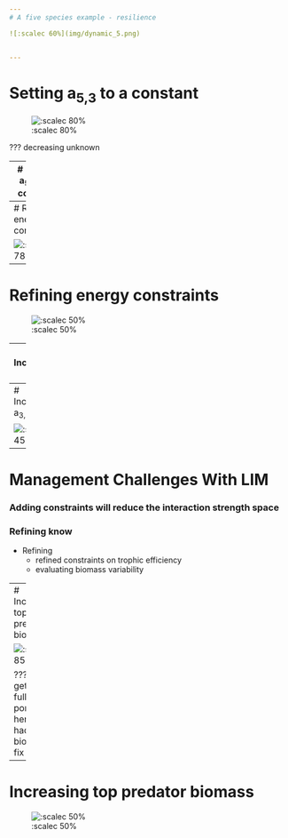 ```yaml
---
# A five species example - resilience 

![:scalec 60%](img/dynamic_5.png)


---
```

# Setting a<sub>5,3</sub> to a constant


![:scalec 80%](img/boxplot_one_less.png)


???
decreasing unknown 

---
# Setting a<sub>5,3</sub> to a constant


![:scalec 50%](img/boxplot_one_less_stab.png)



---
# Refining energy constraints

![:scalec 78%](img/change_energy_constraints.png)


---
# Refining energy constraints

![:scalec 50%](img/change_energy_constraints_stab.png)



---
# Increasing a<sub>3,1</sub>

![:scalec 80%](img/increase_a_3_1.png)

---
# Increasing a<sub>3,1</sub>

![:scalec 45%](img/increase_a_3_1_full.png)







---
# Management Challenges With LIM

### Adding constraints will reduce the interaction strength space 

### Refining know

- Refining 
  - refined constraints on trophic efficiency
  - evaluating biomass variability



---
# Increasing top predator biomass

![:scalec 85%](img/increase_tp_biomass.png)


???
we get the full portray
till here we had the biomass fix


---
# Increasing top predator biomass

![:scalec 50%](img/increase_tp_biomass_stab.png)
